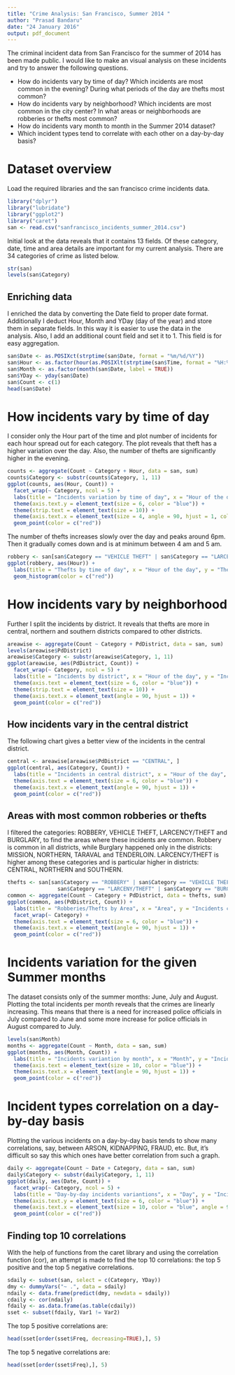 ```yaml
---
title: "Crime Analysis: San Francisco, Summer 2014 "
author: "Prasad Bandaru"
date: "24 January 2016"
output: pdf_document
---
```


The criminal incident data from San Francisco for the summer of 2014 has been made public. I would like to make an visual analysis on these incidents and try to answer the following questions.  

* How do incidents vary by time of day?  Which incidents are most common in the evening? During what periods of the day are thefts most common?
* How do incidents vary by neighborhood? Which incidents are most common in the city center? In what areas or neighborhoods are robberies or thefts most common?
* How do incidents vary month to month in the Summer 2014 dataset?
* Which incident types tend to correlate with each other on a day-by-day basis?

# Dataset overview
Load the required libraries and the san francisco crime incidents data.

```r
library("dplyr")
library("lubridate")
library("ggplot2")
library("caret")
san <- read.csv("sanfrancisco_incidents_summer_2014.csv")
```

Initial look at the data reveals that it contains 13 fields. Of these category, date, time and area details are important for my current analysis. There are 34 categories of crime as listed below.

```r
str(san)
levels(san$Category)
```

## Enriching data
I enriched the data by converting the Date field to proper date format. Additionally I deduct Hour, Month and YDay (day of the year) and store them in separate fields. In this way it is easier to use the data in the analysis. Also, I add an additional count field and set it to 1. This field is for easy aggregation.

```r
san$Date <- as.POSIXct(strptime(san$Date, format = "%m/%d/%Y"))
san$Hour <- as.factor(hour(as.POSIXlt(strptime(san$Time, format = "%H:%M"))))
san$Month <- as.factor(month(san$Date, label = TRUE))
san$YDay <- yday(san$Date)
san$Count <- c(1)
head(san$Date)
```

# How incidents vary by time of day
I consider only the Hour part of the time and plot number of incidents for each hour spread out for each category. The plot reveals that theft has a higher variation over the day. Also, the number of thefts are significantly higher in the evening.

```r
counts <- aggregate(Count ~ Category + Hour, data = san, sum)
counts$Category <- substr(counts$Category, 1, 11)
ggplot(counts, aes(Hour, Count)) +
  facet_wrap(~ Category, ncol = 5) +
  labs(title = "Incidents variation by time of day", x = "Hour of the day", y = "Incidents count") +
  theme(axis.text.y = element_text(size = 6, color = "blue")) +
  theme(strip.text = element_text(size = 10)) +
  theme(axis.text.x = element_text(size = 4, angle = 90, hjust = 1, color = "blue")) + 
  geom_point(color = c("red"))
```

The number of thefts increases slowly over the day and peaks around 6pm. Then it gradually comes down and is at minimum between 4 am and 5 am.

```r
robbery <- san[san$Category == "VEHICLE THEFT" | san$Category == "LARCENY/THEFT",]
ggplot(robbery, aes(Hour)) +
  labs(title = "Thefts by time of day", x = "Hour of the day", y = "Thefts count") +
  geom_histogram(color = c("red"))
```

# How incidents vary by neighborhood
Further I split the incidents by district. It reveals that thefts are more in central, northern and southern districts compared to other districts. 

```r
areawise <- aggregate(Count ~ Category + PdDistrict, data = san, sum)
levels(areawise$PdDistrict)
areawise$Category <- substr(areawise$Category, 1, 11)
ggplot(areawise, aes(PdDistrict, Count)) +
  facet_wrap(~ Category, ncol = 5) +
  labs(title = "Incidents by district", x = "Hour of the day", y = "Incidents count") +
  theme(axis.text = element_text(size = 6, color = "blue")) +
  theme(strip.text = element_text(size = 10)) +
  theme(axis.text.x = element_text(angle = 90, hjust = 1)) + 
  geom_point(color = c("red"))
```

## How incidents vary in the central district
The following chart gives a better view of the incidents in the central district.

```r
central <- areawise[areawise$PdDistrict == "CENTRAL", ]
ggplot(central, aes(Category, Count)) +
  labs(title = "Incidents in central district", x = "Hour of the day", y = "Incidents count") +
  theme(axis.text = element_text(size = 6, color = "blue")) +
  theme(axis.text.x = element_text(angle = 90, hjust = 1)) + 
  geom_point(color = c("red"))
```

## Areas with most common robberies or thefts
I filtered the categories: ROBBERY, VEHICLE THEFT, LARCENCY/THEFT and BURGLARY, to find the areas where these incidents are common. Robbery is common in all districts, while Burglary happened only in the districts: MISSION, NORTHERN, TARAVAL and TENDERLOIN. LARCENCY/THEFT is higher among these categories and is particular higher in districts: CENTRAL, NORTHERN and SOUTHERN.

```r
thefts <- san[san$Category == "ROBBERY" | san$Category == "VEHICLE THEFT" |
                san$Category == "LARCENY/THEFT" | san$Category == "BURGLARY", ]
common <- aggregate(Count ~ Category + PdDistrict, data = thefts, sum)
ggplot(common, aes(PdDistrict, Count)) +
  labs(title = "Robberies/Thefts by Area", x = "Area", y = "Incidents count") +
  facet_wrap(~ Category) +   
  theme(axis.text = element_text(size = 6, color = "blue")) +
  theme(axis.text.x = element_text(angle = 90, hjust = 1)) +
  geom_point(color = c("red"))
```

# Incidents variation for the given Summer months
The dataset consists only of the summer months: June, July and August. Plotting the total incidents per month reveals that the crimes are linearly increasing. This means that there is a need for increased police officials in July compared to June and some more increase for police officials in August compared to July.

```r
levels(san$Month)
months <- aggregate(Count ~ Month, data = san, sum)
ggplot(months, aes(Month, Count)) +
  labs(title = "Incidents variantion by month", x = "Month", y = "Incidents count") +
  theme(axis.text = element_text(size = 10, color = "blue")) +
  theme(axis.text.x = element_text(angle = 90, hjust = 1)) + 
  geom_point(color = c("red")) 
```

# Incident types correlation on a day-by-day basis
Plotting the various incidents on a day-by-day basis tends to show many correlations, say, between ARSON, KIDNAPPING, FRAUD, etc. But, it's difficult so say this which ones have better correlation from such a graph.

```r
daily <- aggregate(Count ~ Date + Category, data = san, sum)
daily$Category <- substr(daily$Category, 1, 11)
ggplot(daily, aes(Date, Count)) + 
  facet_wrap(~ Category, ncol = 5) + 
  labs(title = "Day-by-day incidents variantions", x = "Day", y = "Incidents count") +
  theme(axis.text.y = element_text(size = 6, color = "blue")) +
  theme(axis.text.x = element_text(size = 10, color = "blue", angle = 90, hjust = 1)) + 
  geom_point(color = c("red"))
```

## Finding top 10 correlations
With the help of functions from the caret library and using the correlation function (cor), an attempt is made to find the top 10 correlations: the top 5 positive and the top 5 negative correlations.

```r
sdaily <- subset(san, select = c(Category, YDay))
dmy <- dummyVars("~ .", data = sdaily)
ndaily <- data.frame(predict(dmy, newdata = sdaily))
cdaily <- cor(ndaily)
fdaily <- as.data.frame(as.table(cdaily))
sset <- subset(fdaily, Var1 != Var2)
```

The top 5 positive correlations are:  

```r
head(sset[order(sset$Freq, decreasing=TRUE),], 5)
```


The top 5 negative correlations are:

```r
head(sset[order(sset$Freq),], 5)
```

